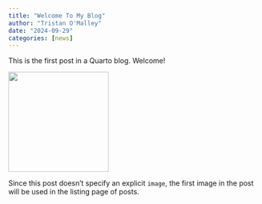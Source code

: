 ```yaml
---
title: "Welcome To My Blog"
author: "Tristan O'Malley"
date: "2024-09-29"
categories: [news]
---
```


This is the first post in a Quarto blog. Welcome!

![](thumbnail.jpg){width="200"}

Since this post doesn't specify an explicit `image`, the first image in the post will be used in the listing page of posts.
